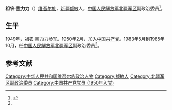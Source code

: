 {{expand|time=2017-03-25}}
'''祖农·黑力力'''（{{bd|1925年|||}}）[[维吾尔族|维吾尔族]]，[[新疆|新疆]][[额敏|额敏]]人，[[中国人民解放军北疆军区|中国人民解放军北疆军区]]副政治委员<ref name=minglu> {{Cite book | author =  | title = 新疆通志（第二十八卷）军事志 | location =  乌鲁木齐| publisher = 新疆人民出版社 | date = 1997年 | pages =  | ISBN =  9787228030842| accessdate =  | url =  | language =  | quote = 新疆（乌鲁木齐）军区军职以上干部名录表（1949.10～1985）}} </ref>。

==生平==
1949年，祖农·黑力力参军。1950年2月，加入[[中国共产党|中国共产党]]。1983年5月到1985年10月，任[[中国人民解放军北疆军区|中国人民解放军北疆军区]]副政治委员<ref name=minglu/>。

==参考文献==
{{Reflist}}

[[Category:中华人民共和国维吾尔族政治人物|Category:中华人民共和国维吾尔族政治人物]]
[[Category:额敏人|Category:额敏人]]
[[Category:北疆军区副政治委员|Category:北疆军区副政治委员]]
[[Category:中国共产党党员_(1950年入党)|Category:中国共产党党员 (1950年入党)]]